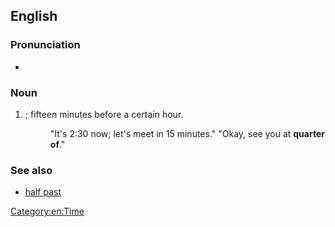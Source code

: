 ==English==

===Pronunciation===
* {{audio|en|En-au-quarter of.ogg|Audio (AU)}}

===Noun===
{{en-noun|-}}

# {{lb|en|dated}} {{synonym of|en|[[quarter]] [[to]]}}; fifteen minutes before a certain hour.
#: "It's 2:30 now; let's meet in 15 minutes." "Okay, see you at '''quarter of'''."

===See also===
* [[half past]]

[[Category:en:Time]]